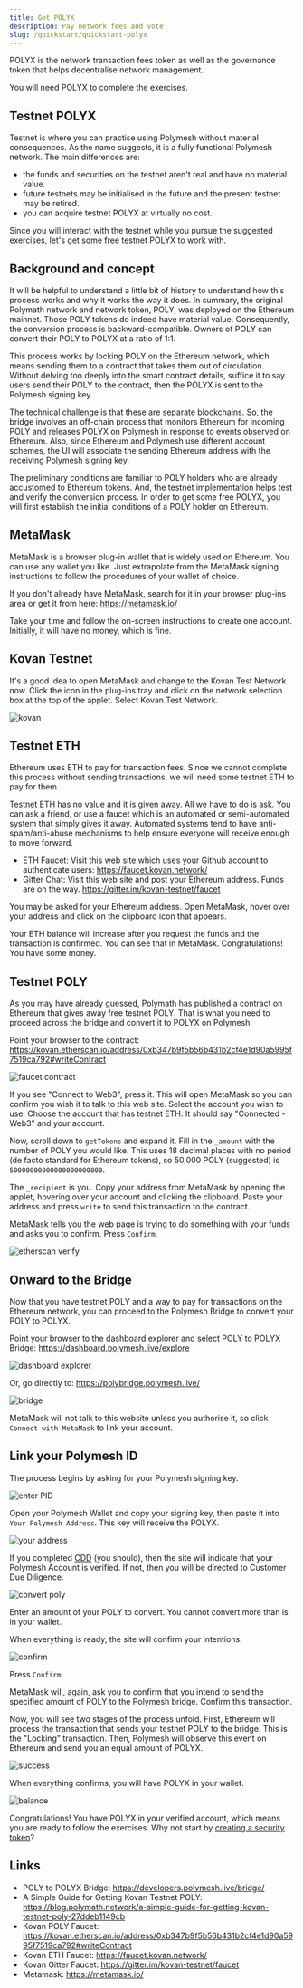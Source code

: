 ```yaml
---
title: Get POLYX
description: Pay network fees and vote
slug: /quickstart/quickstart-polyx
---
```



POLYX is the network transaction fees token as well as the governance token that helps decentralise network management.

You will need POLYX to complete the exercises.

## Testnet POLYX

Testnet is where you can practise using Polymesh without material consequences. As the name suggests, it is a fully functional Polymesh network. The main differences are:

- the funds and securities on the testnet aren't real and have no material value.
- future testnets may be initialised in the future and the present testnet may be retired.
- you can acquire testnet POLYX at virtually no cost.

Since you will interact with the testnet while you pursue the suggested exercises, let's get some free testnet POLYX to work with.

## Background and concept

It will be helpful to understand a little bit of history to understand how this process works and why it works the way it does. In summary, the original Polymath network and network token, POLY, was deployed on the Ethereum mainnet. Those POLY tokens do indeed have material value. Consequently, the conversion process is backward-compatible. Owners of POLY can convert their POLY to POLYX at a ratio of 1:1.

This process works by locking POLY on the Ethereum network, which means sending them to a contract that takes them out of circulation. Without delving too deeply into the smart contract details, suffice it to say users send their POLY to the contract, then the POLYX is sent to the Polymesh signing key.

The technical challenge is that these are separate blockchains. So, the bridge involves an off-chain process that monitors Ethereum for incoming POLY and releases POLYX on Polymesh in response to events observed on Ethereum. Also, since Ethereum and Polymesh use different account schemes, the UI will associate the sending Ethereum address with the receiving Polymesh signing key.

The preliminary conditions are familiar to POLY holders who are already accustomed to Ethereum tokens. And, the testnet implementation helps test and verify the conversion process. In order to get some free POLYX, you will first establish the initial conditions of a POLY holder on Ethereum.

## MetaMask

MetaMask is a browser plug-in wallet that is widely used on Ethereum. You can use any wallet you like. Just extrapolate from the MetaMask signing instructions to follow the procedures of your wallet of choice.

If you don't already have MetaMask, search for it in your browser plug-ins area or get it from here: https://metamask.io/

Take your time and follow the on-screen instructions to create one account. Initially, it will have no money, which is fine.

## Kovan Testnet

It's a good idea to open MetaMask and change to the Kovan Test Network now. Click the icon in the plug-ins tray and click on the network selection box at the top of the applet. Select Kovan Test Network.

![kovan](images/kovan.png)

## Testnet ETH

Ethereum uses ETH to pay for transaction fees. Since we cannot complete this process without sending transactions, we will need some testnet ETH to pay for them.

Testnet ETH has no value and it is given away. All we have to do is ask. You can ask a friend, or use a faucet which is an automated or semi-automated system that simply gives it away. Automated systems tend to have anti-spam/anti-abuse mechanisms to help ensure everyone will receive enough to move forward.

- ETH Faucet: Visit this web site which uses your Github account to authenticate users:  https://faucet.kovan.network/
- Gitter Chat: Visit this web site and post your Ethereum address. Funds are on the way.  https://gitter.im/kovan-testnet/faucet

You may be asked for your Ethereum address. Open MetaMask, hover over your address and click on the clipboard icon that appears.

Your ETH balance will increase after you request the funds and the transaction is confirmed. You can see that in MetaMask. Congratulations! You have some money.

## Testnet POLY

As you may have already guessed, Polymath has published a contract on Ethereum that gives away free testnet POLY. That is what you need to proceed across the bridge and convert it to POLYX on Polymesh.

Point your browser to the contract: https://kovan.etherscan.io/address/0xb347b9f5b56b431b2cf4e1d90a5995f7519ca792#writeContract

![faucet contract](images/get-kovan-poly.png)

If you see "Connect to Web3", press it. This will open MetaMask so you can confirm you wish it to talk to this web site. Select the account you wish to use. Choose the account that has testnet ETH. It should say "Connected - Web3" and your account.

Now, scroll down to `getTokens` and expand it. Fill in the `_amount` with the number of POLY you would like. This uses 18 decimal places with no period (de facto standard for Ethereum tokens), so 50,000 POLY (suggested) is `50000000000000000000000`.

The `_recipient` is you. Copy your address from MetaMask by opening the applet, hovering over your account and clicking the clipboard. Paste your address and press `write` to send this transaction to the contract.

MetaMask tells you the web page is trying to do something with your funds and asks you to confirm. Press `Confirm`.

![etherscan verify](images/etherscan-verify-faucet-txn.png)

## Onward to the Bridge

Now that you have testnet POLY and a way to pay for transactions on the Ethereum network, you can proceed to the Polymesh Bridge to convert your POLY to POLYX.

Point your browser to the dashboard explorer and select POLY to POLYX Bridge: https://dashboard.polymesh.live/explore

![dashboard explorer](images/dashboard-explore-bridge.png)

Or, go directly to: https://polybridge.polymesh.live/

![bridge](images/polybridge.png)

MetaMask will not talk to this website unless you authorise it, so click `Connect with MetaMask` to link your account.

## Link your Polymesh ID

The process begins by asking for your Polymesh signing key.

![enter PID](images/bridge-enter-polymesh-address.png)

Open your Polymesh Wallet and copy your signing key, then paste it into `Your Polymesh Address`. This key will receive the POLYX.

![your address](images/bridge-get-your-address.png)

If you completed [CDD](/02-quickstart/quickstart-cdd) (you should), then the site will indicate that your Polymesh Account is verified. If not, then you will be directed to Customer Due Diligence.

![convert poly](images/convert-poly-polyx.png)

Enter an amount of your POLY to convert. You cannot convert more than is in your wallet.

When everything is ready, the site will confirm your intentions.

![confirm](images/confirm-poly-polyx.png)

Press `Confirm`.

MetaMask will, again, ask you to confirm that you intend to send the specified amount of POLY to the Polymesh bridge. Confirm this transaction.

Now, you will see two stages of the process unfold. First, Ethereum will process the transaction that sends your testnet POLY to the bridge. This is the "Locking" transaction. Then, Polymesh will observe this event on Ethereum and send you an equal amount of POLYX.

![success](images/bridge-success.png)

When everything confirms, you will have POLYX in your wallet.

![balance](images/alice-balance.png)

Congratulations! You have POLYX in your verified account, which means you are ready to follow the exercises. Why not start by [creating a security token](/originate/landingpage)?


## Links

- POLY to POLYX Bridge: https://developers.polymesh.live/bridge/
- A Simple Guide for Getting Kovan Testnet POLY: https://blog.polymath.network/a-simple-guide-for-getting-kovan-testnet-poly-27ddeb1149cb
- Kovan POLY Faucet: https://kovan.etherscan.io/address/0xb347b9f5b56b431b2cf4e1d90a5995f7519ca792#writeContract
- Kovan ETH Faucet: https://faucet.kovan.network/
- Kovan Gitter Faucet:  https://gitter.im/kovan-testnet/faucet
- Metamask: https://metamask.io/

